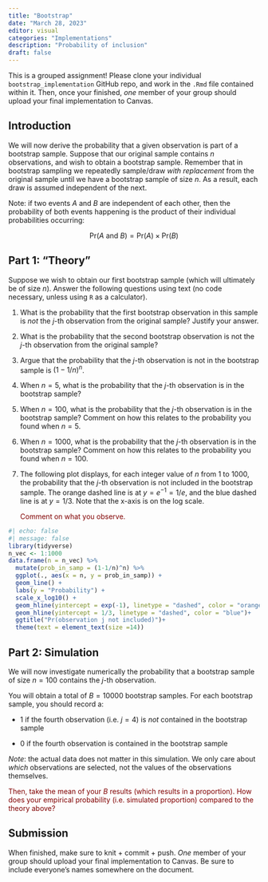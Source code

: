 ```yaml
---
title: "Bootstrap"
date: "March 28, 2023"
editor: visual
categories: "Implementations"
description: "Probability of inclusion"
draft: false
---
```


This is a grouped assignment! Please clone your individual `bootstrap_implementation` GitHub repo, and work in the `.Rmd` file contained within it. Then, once your finished, *one* member of your group should upload your final implementation to Canvas.

## Introduction

We will now derive the probability that a given observation is part of a bootstrap sample. Suppose that our original sample contains $n$ observations, and wish to obtain a bootstrap sample. Remember that in bootstrap sampling we repeatedly sample/draw *with replacement* from the original sample until we have a bootstrap sample of size $n$. As a result, each draw is assumed independent of the next.

Note: if two events $A$ and $B$ are independent of each other, then the probability of both events happening is the product of their individual probabilities occurring:

$$\text{Pr}(A \text{ and } B) = \text{Pr}(A) \times \text{Pr}(B)$$

## Part 1: "Theory"

Suppose we wish to obtain our first bootstrap sample (which will ultimately be of size $n$). Answer the following questions using text (no code necessary, unless using `R` as a calculator).

1.  What is the probability that the first bootstrap observation in this sample is *not* the $j$-th observation from the original sample? Justify your answer.

2.  What is the probability that the second bootstrap observation is not the $j$-th observation from the original sample?

3.  Argue that the probability that the $j$-th observation is not in the bootstrap sample is $(1-1/n)^{n}$.

4.  When $n = 5$, what is the probability that the $j$-th observation is in the bootstrap sample?

5.  When $n = 100$, what is the probability that the $j$-th observation is in the bootstrap sample? Comment on how this relates to the probability you found when $n = 5$.

6.  When $n = 1000$, what is the probability that the $j$-th observation is in the bootstrap sample? Comment on how this relates to the probability you found when $n = 100$.

7.  The following plot displays, for each integer value of $n$ from 1 to 1000, the probability that the $j$-th observation is not included in the bootstrap sample. The orange dashed line is at $y= e^{-1} = 1/e$, and the blue dashed line is at $y = 1/3$. Note that the x-axis is on the log scale.

    ::: {style="color: maroon"}
    Comment on what you observe.
    :::

```r
#| echo: false
#| message: false
library(tidyverse)
n_vec <- 1:1000
data.frame(n = n_vec) %>%
  mutate(prob_in_samp = (1-1/n)^n) %>%
  ggplot(., aes(x = n, y = prob_in_samp)) +
  geom_line() +
  labs(y = "Probability") +
  scale_x_log10() +
  geom_hline(yintercept = exp(-1), linetype = "dashed", color = "orange") +
  geom_hline(yintercept = 1/3, linetype = "dashed", color = "blue")+
  ggtitle("Pr(observation j not included)")+
  theme(text = element_text(size =14))
```

## Part 2: Simulation

We will now investigate numerically the probability that a bootstrap sample of size $n = 100$ contains the $j$-th observation.

You will obtain a total of $B = 10000$ bootstrap samples. For each bootstrap sample, you should record a:

-   1 if the fourth observation (i.e. $j = 4$) is *not* contained in the bootstrap sample

-   0 if the fourth observation is contained in the bootstrap sample

*Note*: the actual data does not matter in this simulation. We only care about *which* observations are selected, not the values of the observations themselves.

::: {style="color: maroon"}
Then, take the mean of your $B$ results (which results in a proportion). How does your empirical probability (i.e. simulated proportion) compared to the theory above?
:::

## Submission

When finished, make sure to knit + commit + push. *One* member of your group should upload your final implementation to Canvas. Be sure to include everyone's names somewhere on the document.
